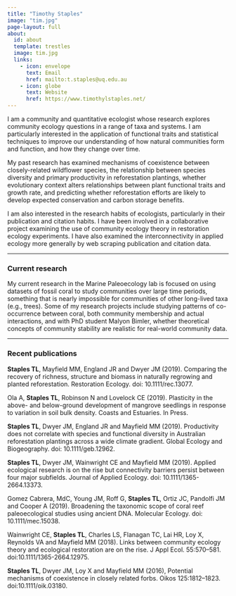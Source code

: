 ```yaml
---
title: "Timothy Staples"
image: "tim.jpg"
page-layout: full
about:
  id: about
  template: trestles
  image: tim.jpg
  links:
    - icon: envelope
      text: Email
      href: mailto:t.staples@uq.edu.au
    - icon: globe
      text: Website
      href: https://www.timothylstaples.net/
---
```


I am a community and quantitative ecologist whose research explores community ecology questions in a range of taxa and systems. I am particularly interested in the application of functional traits and statistical techniques to improve our understanding of how natural communities form and function, and how they change over time.

My past research has examined mechanisms of coexistence between closely-related wildflower species, the relationship between species diversity and primary productivity in reforestation plantings, whether evolutionary context alters relationships between plant functional traits and growth rate, and predicting whether reforestation efforts are likely to develop expected conservation and carbon storage benefits.

I am also interested in the research habits of ecologists, particularly in their publication and citation habits. I have been involved in a collaborative project examining the use of community ecology theory in restoration ecology experiments. I have also examined the interconnectivity in applied ecology more generally by web scraping publication and citation data.

---

### Current research

My current research in the Marine Paleoecology lab is focused on using datasets of fossil coral to study communities over large time periods, something that is nearly impossible for communities of other long-lived taxa (e.g., trees). Some of my research projects include studying patterns of co-occurrence between coral, both community membership and actual interactions, and with PhD student Malyon Bimler, whether theoretical concepts of community stability are realistic for real-world community data.

---

### Recent publications

**Staples TL**, Mayfield MM, England JR and Dwyer JM (2019). Comparing the recovery of richness, structure and biomass in naturally regrowing and planted reforestation. Restoration Ecology. doi: 10.1111/rec.13077.

Ola A, **Staples TL**, Robinson N and Lovelock CE (2019). Plasticity in the above- and below-ground development of mangrove seedlings in response to variation in soil bulk density. Coasts and Estuaries. In Press.

**Staples TL**, Dwyer JM, England JR and Mayfield MM (2019). Productivity does not correlate with species and functional diversity in Australian reforestation plantings across a wide climate gradient. Global Ecology and Biogeography. doi: 10.1111/geb.12962.

**Staples TL**, Dwyer JM, Wainwright CE and Mayfield MM (2019). Applied ecological research is on the rise but connectivity barriers persist between four major subfields. Journal of Applied Ecology. doi: 10.1111/1365-2664.13373.

Gomez Cabrera, MdC, Young JM, Roff G, **Staples TL**, Ortiz JC, Pandolfi JM and Cooper A (2019). Broadening the taxonomic scope of coral reef paleoecological studies using ancient DNA. Molecular Ecology. doi: 10.1111/mec.15038.

Wainwright CE, **Staples TL**, Charles LS, Flanagan TC, Lai HR, Loy X, Reynolds VA and Mayfield MM (2018). Links between community ecology theory and ecological restoration are on the rise. J Appl Ecol. 55:570–581. doi:10.1111/1365-2664.12975.

**Staples TL**, Dwyer JM, Loy X and Mayfield MM (2016), Potential mechanisms of coexistence in closely related forbs. Oikos 125:1812–1823. doi:10.1111/oik.03180.
